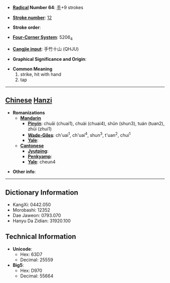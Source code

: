* '''[[Wiktionary:Chinese radical index| Radical]] Number 64''': [[Wiktionary:Chinese radical index 手|手]]+9 strokes

* '''[[Wiktionary:Chinese total strokes index|Stroke number]]''': [[Wiktionary:Chinese total strokes index 12|12]]

* '''Stroke order''': 

* '''[[Wiktionary:Chinese four corner index|Four-Corner System]]''': 5206<sub>4</sub>

* '''[[Wiktionary:Chinese Cangjie index|Cangjie input]]''': 手竹十山 (QHJU)

* '''Graphical Significance and Origin''': 

* '''Common Meaning'''
*#strike, hit with hand
*# tap


----

== [[Chinese]] [[Hanzi]] ==

* '''Romanizations'''
** '''[[Mandarin]]'''
*** '''[[Pinyin]]''': chuāi (chuai1), chuài (chuai4), shǔn (shun3), tuán (tuan2), zhūi (zhui1)
*** '''[[Wade-Giles]]''': ch'uai<sup>1</sup>, ch'uai<sup>4</sup>, shun<sup>3</sup>, t'uan<sup>2</sup>, chui<sup>1</sup>
*** '''[[Yale]]''': 
** '''[[Cantonese]]'''
*** '''[[Jyutping]]''':
*** '''[[Penkyamp]]''': 
*** '''[[Yale]]''': cheun4

* '''Other info''': 

----

== Dictionary Information ==

* KangXi: 0442.050
* Morobashi: 12352
* Dae Jaweon: 0793.070
* Hanyu Da Zidian: 31920.100

== Technical Information ==

* '''Unicode''':
** Hex: 63D7
** Decimal: 25559
* '''Big5''':
** Hex: D970
** Decimal: 55664